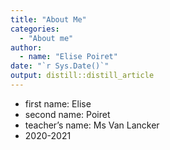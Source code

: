 ```yaml
---
title: "About Me"
categories:
  - "About me"
author:
  - name: "Elise Poiret" 
date: "`r Sys.Date()`"
output: distill::distill_article
---
```


* first name: Elise 
* second name: Poiret
* teacher’s name: Ms Van Lancker
* 2020-2021 
